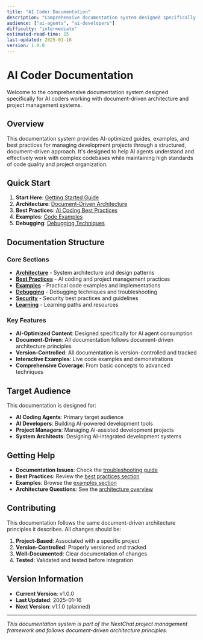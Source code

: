 ```yaml
---
title: "AI Coder Documentation"
description: "Comprehensive documentation system designed specifically for AI coders working with document-driven architecture"
audience: ["ai-agents", "ai-developers"]
difficulty: "intermediate"
estimated-read-time: 15
last-updated: 2025-01-16
version: 1.0.0
---
```


# AI Coder Documentation

Welcome to the comprehensive documentation system designed specifically for AI coders working with document-driven architecture and project management systems.

## Overview

This documentation system provides AI-optimized guides, examples, and best practices for managing development projects through a structured, document-driven approach. It's designed to help AI agents understand and effectively work with complex codebases while maintaining high standards of code quality and project organization.

## Quick Start

1. **Start Here**: [Getting Started Guide](./getting-started)
2. **Architecture**: [Document-Driven Architecture](./architecture/overview)
3. **Best Practices**: [AI Coding Best Practices](./best-practices/coding)
4. **Examples**: [Code Examples](./examples/code)
5. **Debugging**: [Debugging Techniques](./debugging/techniques)

## Documentation Structure

### Core Sections

- **[Architecture](./architecture/)** - System architecture and design patterns
- **[Best Practices](./best-practices/)** - AI coding and project management practices
- **[Examples](./examples/)** - Practical code examples and implementations
- **[Debugging](./debugging/)** - Debugging techniques and troubleshooting
- **[Security](./security/)** - Security best practices and guidelines
- **[Learning](./learning/)** - Learning paths and resources

### Key Features

- **AI-Optimized Content**: Designed specifically for AI agent consumption
- **Document-Driven**: All documentation follows document-driven architecture principles
- **Version-Controlled**: All documentation is version-controlled and tracked
- **Interactive Examples**: Live code examples and demonstrations
- **Comprehensive Coverage**: From basic concepts to advanced techniques

## Target Audience

This documentation is designed for:

- **AI Coding Agents**: Primary target audience
- **AI Developers**: Building AI-powered development tools
- **Project Managers**: Managing AI-assisted development projects
- **System Architects**: Designing AI-integrated development systems

## Getting Help

- **Documentation Issues**: Check the [troubleshooting guide](./debugging/techniques)
- **Best Practices**: Review the [best practices section](./best-practices/coding)
- **Examples**: Browse the [examples section](./examples/code)
- **Architecture Questions**: See the [architecture overview](./architecture/overview)

## Contributing

This documentation follows the same document-driven architecture principles it describes. All changes should be:

1. **Project-Based**: Associated with a specific project
2. **Version-Controlled**: Properly versioned and tracked
3. **Well-Documented**: Clear documentation of changes
4. **Tested**: Validated and tested before integration

## Version Information

- **Current Version**: v1.0.0
- **Last Updated**: 2025-01-16
- **Next Version**: v1.1.0 (planned)

---

*This documentation system is part of the NextChat project management framework and follows document-driven architecture principles.*
